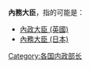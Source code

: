 {{消歧義}}

'''內務大臣'''，指的可能是：

* [[內政大臣_(英國)|內政大臣 (英國)]]
* [[內務大臣_(日本)|內務大臣 (日本)]]

[[Category:各国内政部长|Category:各国内政部长]]